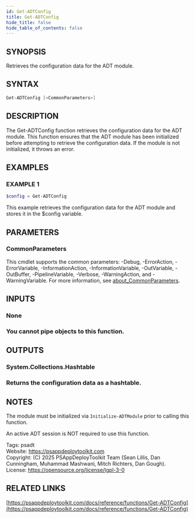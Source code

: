 ```yaml
---
id: Get-ADTConfig
title: Get-ADTConfig
hide_title: false
hide_table_of_contents: false
---
```


## SYNOPSIS

Retrieves the configuration data for the ADT module.

## SYNTAX

```powershell
Get-ADTConfig [<CommonParameters>]
```

## DESCRIPTION

The Get-ADTConfig function retrieves the configuration data for the ADT module.
This function ensures that the ADT module has been initialized before attempting to retrieve the configuration data.
If the module is not initialized, it throws an error.

## EXAMPLES

### EXAMPLE 1

```powershell
$config = Get-ADTConfig
```

This example retrieves the configuration data for the ADT module and stores it in the $config variable.

## PARAMETERS

### CommonParameters

This cmdlet supports the common parameters: -Debug, -ErrorAction, -ErrorVariable, -InformationAction, -InformationVariable, -OutVariable, -OutBuffer, -PipelineVariable, -Verbose, -WarningAction, and -WarningVariable. For more information, see [about_CommonParameters](http://go.microsoft.com/fwlink/?LinkID=113216).

## INPUTS

### None

### You cannot pipe objects to this function.
## OUTPUTS

### System.Collections.Hashtable

### Returns the configuration data as a hashtable.
## NOTES
The module must be initialized via `Initialize-ADTModule` prior to calling this function.

An active ADT session is NOT required to use this function.

Tags: psadt<br />
Website: https://psappdeploytoolkit.com<br />
Copyright: (C) 2025 PSAppDeployToolkit Team (Sean Lillis, Dan Cunningham, Muhammad Mashwani, Mitch Richters, Dan Gough).<br />
License: https://opensource.org/license/lgpl-3-0

## RELATED LINKS

[https://psappdeploytoolkit.com/docs/reference/functions/Get-ADTConfig](https://psappdeploytoolkit.com/docs/reference/functions/Get-ADTConfig)
